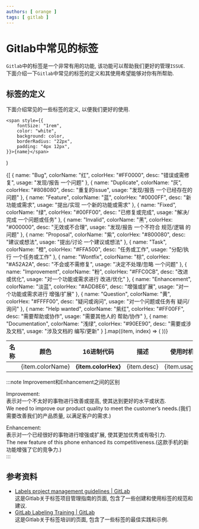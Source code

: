 ```yaml
---
authors: [ orange ]
tags: [ gitlab ]
---
```


# Gitlab中常见的标签

`Gitlab`中的标签是一个非常有用的功能, 该功能可以帮助我们更好的管理`ISSUE`.<br/>
下面介绍一下`Gitlab`中常见的标签的定义和其使用希望能够对你有所帮助.<br/>

<!--truncate-->

## 标签的定义

下面介绍常见的一些标签的定义, 以便我们更好的使用.

	<span style={{
		fontSize: "1rem",
		color: "white",
		background: color,
		borderRadius: "22px",
		padding: "4px 12px",
	}}>{name}</span>
)


<table>
	<thead>
	<tr>
		<th align="center">名称</th>
		<th align="center">颜色</th>
		<th align="center">16进制代码</th>
		<th align="center">描述</th>
		<th align="center">使用时机</th>
	</tr>
	</thead>
	<tbody>
	{[
		{
			name: "Bug",
			colorName: "红",
			colorHex: "#FF0000",
			desc: "错误或需修复",
			usage: "发现/报告 一个问题"
		},
		{
			name: "Duplicate",
			colorName: "灰",
			colorHex: "#808080",
			desc: "重复的issue",
			usage: "发现/报告 一个已经存在的问题"
		},
		{
			name: "Feature",
			colorName: "蓝",
			colorHex: "#0000FF",
			desc: "新功能或需求",
			usage: "提出/实现 一个新的功能或需求"
		},
		{
			name: "Fixed",
			colorName: "绿",
			colorHex: "#00FF00",
			desc: "已修复或完成",
			usage: "解决/完成 一个问题或任务"
		},
		{
			name: "Invalid",
			colorName: "黑",
			colorHex: "#000000",
			desc: "无效或不合理",
			usage: "发现/报告 一个不符合 规范/逻辑 的问题"
		},
		{
			name: "Proposal",
			colorName: "紫",
			colorHex: "#800080",
			desc: "建议或想法",
			usage: "提出/讨论 一个建议或想法"
		},
		{
			name: "Task",
			colorName: "橙",
			colorHex: "#FFA500",
			desc: "任务或工作",
			usage: "分配/执行 一个任务或工作"
		},
		{
			name: "Wontfix",
			colorName: "棕",
			colorHex: "#A52A2A",
			desc: "不会或不需修复",
			usage: "决定不处理/忽略 一个问题"
		},
		{
			name: "Improvement",
			colorName: "粉",
			colorHex: "#FFC0CB",
			desc: "改进或优化",
			usage: "对一个功能或需求进行 改进/优化"
		},
		{
			name: "Enhancement",
			colorName: "淡蓝",
			colorHex: "#ADD8E6",
			desc: "增强或扩展",
			usage: "对一个功能或需求进行 增强/扩展"
		},
		{
			name: "Question",
			colorName: "黄",
			colorHex: "#FFFF00",
			desc: "疑问或询问",
			usage: "对一个问题或任务有 疑问/询问"
		},
		{
			name: "Help wanted",
			colorName: "紫红",
			colorHex: "#FF00FF",
			desc: "需要帮助或协作",
			usage: "需要其他人的 帮助/协作"
		},
		{
			name: "Documentation",
			colorName: "浅绿",
			colorHex: "#90EE90",
			desc: "需要或涉及文档",
			usage: "涉及文档的 编写/更新"
		}
	].map((item, index) => (
		<tr key={index}>
			<td align="center">
				<Label name={item.name} color={item.colorHex}/>
			</td>
			<td align="center" style={{whiteSpace: 'nowrap'}}>{item.colorName}</td>
			<td align="center">
				<strong>{item.colorHex}</strong>
			</td>
			<td align="center">{item.desc}</td>
			<td align="center">{item.usage}</td>
		</tr>
	))}
	</tbody>
</table>


:::note
Improvement和Enhancement之间的区别<br/>

Improvement: <br/>
表示对一个不太好的事物进行改善或提高, 使其达到更好的水平或状态.<br/>
We need to improve our product quality to meet the customer’s needs.(我们需要改善我们的产品质量, 以满足客户的需求.)<br/>

Enhancement: <br/>
表示对一个已经很好的事物进行增强或扩展, 使其更加优秀或有吸引力.<br/>
The new feature of this phone enhanced its competitiveness.(这款手机的新功能增强了它的竞争力.)<br/>
:::

## 参考资料

- [Labels project management guidelines | GitLab](https://about.gitlab.com/handbook/marketing/project-management-guidelines/labels/)
<br/>这是Gitlab关于标签项目管理指南的页面, 包含了一些创建和使用标签的规范和建议.
- [GitLab Labeling Training | GitLab](https://about.gitlab.com/handbook/support/support-ops/training/gitlab-labeling.html)
  <br/>这是Gitlab关于标签培训的页面, 包含了一些标签的最佳实践和示例.